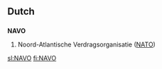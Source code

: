 {{also|navo}}
==Dutch==
==={{acronym}}===
'''NAVO'''
# Noord-Atlantische Verdragsorganisatie ([[NATO]])

[[sl:NAVO]]
[[fi:NAVO]]